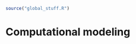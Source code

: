 ```r
source("global_stuff.R")
```

# Computational modeling



<!--

 moved from computer metphor section in earlier information processing chapter.
 
 ## The computerization of cognition

Funny, I didn't think that [computerization](https://en.wikipedia.org/wiki/Computerize) was a word, but apparently it is, so we'll stick with it. The previous section invoked an industrial revolution metaphor of the assembly line in relation to the idea of mental processing stages. This section invokes a digital revolution metaphor of the computer in relation to cognitive processing. I mentioned earlier that there are several computer metaphors in cognition, and we will not have space to discuss all of them in this chapter, so this theme will keep popping up in later chapters.

### A brief history of computers

To understand computer metaphors for cognition it is necessary to know what a computer is and how it works, so here is a short history.

#### Analog Days

::: floatright25

**Computer Room, 1949**

```r
knitr::include_graphics("imgs/NACA_computers.jpg")
```

:::

Computers existed in various forms before the digital computer was introduced. The main purpose of a computer is to compute things, and anything capable of computing can be called a computer. For example, the [first computer rooms](https://en.wikipedia.org/wiki/Computer_(occupation)) were full of people, often mainly women, who were hired as "computers" to do hand calculations. Importantly, the workers computed in a coordinated fashion. Complicated math problems that would take a single person too long to work out could be broken down into smaller units, and these smaller units could be spread across individuals in the room. In this way, the labor of computing a solution was divided, and everybody worked on parts of the problem in parallel.

::: floatright50

**Difference Engine**

```r
knitr::include_graphics("imgs/Babbage_diff.gif")
```

:::

There were also analog machines that could perform computations prior to the digital computer. For example, the [abacus](https://en.wikipedia.org/wiki/Abacus) can be used to perform some mathematical calculations. In 1882, [Charles Babbage](https://en.wikipedia.org/wiki/Charles_Babbage#Difference_engine) drew up plans to create a machine, called the difference engine, that could be used to compute values of polynomial functions. He made a prototype that was never finished, but his plans were clear enough that a modern version was assembled (1989-1991) and shown to perform calculations.

The theory of computing was also invented before digital computers, and in many ways is just as impressive, if not moreso than any physical computer. For example, in 1936 [Alan Turing](https://en.wikipedia.org/wiki/Alan_Turing#Early_computers_and_the_Turing_test) wrote a famous theoretical paper called, "On computable numbers, with an application to the Entscheidungsproblem". This paper described a simple process, now called a Turing machine, that could be used to perform a computation. It was simple enough that a person could perform the operations of the process on a piece of paper. More important, Turing proved that his theoretical machine was a universal computer-- it could compute all computable things. In other words, if a problem could be converted into a computational one, then the Turing machine could compute it. It wouldn't take too long before the principles of his theoretical machine were turned into reality. 

In case you are not familiar, you may be wondering what it means to be "computable". I'll return to this question after briefly discussing digital computers. After that we will be in a position to ask what it means to be computable, and what digital computers do when they compute something.

#### Digital Days

Wikipedia has decent coverage of the historical [development of computing hardware](https://en.wikipedia.org/wiki/History_of_computing_hardware), and I will refer you there for a more complete history of the advent of digital computers. A compressed version of the story is that electronic computing machines were developed around the years of world war II and used for code-breaking. Turing himself was involved in code-breaking efforts, and aided in the creation of electronic computers. The first "Turing-complete" computer was called [ENIAC](https://en.wikipedia.org/wiki/ENIAC) (Electronic Numerical Integrator and Computer) and completed in 1945. The important aspect was that ENIAC could be programmed in a general way, and like a Turing machine, was therefore capable of computing any computable problem.

In the early days, computers were very large devices that also filled whole rooms. Although human computing rooms were replaced, women continued to make important contributions to the development of computing technology. The basic architecture of modern computers as we know them has not changed very much in terms of the principles of operations. But, the parts have become much smaller and faster. Computer technology has been described by [Moore's law](https://en.wikipedia.org/wiki/Moore%27s_law). Moore's law is the observation that the number of transistors in an integrated circuit doubles about every two years, which is an astounding exponential growth. The result has been that computers have become faster and faster, allowing them to compute more and more kinds of things in shorter amounts of time.

-->
